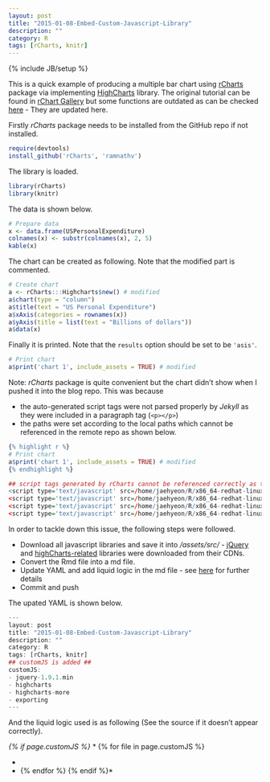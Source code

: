 ```yaml
---
layout: post
title: "2015-01-08-Embed-Custom-Javascript-Library"
description: ""
category: R
tags: [rCharts, knitr]
---
```

{% include JB/setup %}

This is a quick example of producing a multiple bar chart using [rCharts]() package via implementing [HighCharts]() library. The original tutorial can be found in [rChart Gallery](http://rcharts.io/gallery/) but some functions are outdated as can be checked [here](https://github.com/ramnathv/rCharts/issues/251) - They are updated here.

Firstly _rCharts_ package needs to be installed from the GitHub repo if not installed.

```r
require(devtools)
install_github('rCharts', 'ramnathv')
```

The library is loaded.

```r
library(rCharts)
library(knitr)
```

The data is shown below.

```r
# Prepare data
x <- data.frame(USPersonalExpenditure)
colnames(x) <- substr(colnames(x), 2, 5)
kable(x)
```

The chart can be created as following. Note that the modified part is commented.

```r
# Create chart
a <- rCharts:::Highcharts$new() # modified
a$chart(type = "column")
a$title(text = "US Personal Expenditure")
a$xAxis(categories = rownames(x))
a$yAxis(title = list(text = "Billions of dollars"))
a$data(x)
```

Finally it is printed. Note that the `results` option should be set to be `'asis'`.

```r
# Print chart
a$print('chart 1', include_assets = TRUE) # modified
```

Note: _rCharts_ package is quite convenient but the chart didn't show when I pushed it into the blog repo. This was because 

- the auto-generated script tags were not parsed properly by _Jekyll_ as they were included in a paragraph tag (`<p></p>`)
- the paths were set according to the local paths which cannot be referenced in the remote repo as shown below.

```r
{% highlight r %}
# Print chart
a$print('chart 1', include_assets = TRUE) # modified
{% endhighlight %}

## script tags generated by rCharts cannot be referenced correctly as the paths are set according to the local machine as shown below.
<script type='text/javascript' src=/home/jaehyeon/R/x86_64-redhat-linux-gnu-library/3.1/rCharts/libraries/highcharts/js/jquery-1.9.1.min.js></script>
<script type='text/javascript' src=/home/jaehyeon/R/x86_64-redhat-linux-gnu-library/3.1/rCharts/libraries/highcharts/js/highcharts.js></script>
<script type='text/javascript' src=/home/jaehyeon/R/x86_64-redhat-linux-gnu-library/3.1/rCharts/libraries/highcharts/js/highcharts-more.js></script>
<script type='text/javascript' src=/home/jaehyeon/R/x86_64-redhat-linux-gnu-library/3.1/rCharts/libraries/highcharts/js/exporting.js></script>
```

In order to tackle down this issue, the following steps were followed.

- Download all javascript libraries and save it into */assets/src/* - [jQuery](http://code.jquery.com/jquery-1.9.1.min.js) and [highCharts-related](https://code.highcharts.com/) libraries were downloaded from their CDNs.
- Convert the Rmd file into a md file.
- Update YAML and add liquid logic in the md file - see [here](http://mattgemmell.com/page-specific-assets-with-jekyll/) for further details
- Commit and push

The upated YAML is shown below.

```r
---
layout: post
title: "2015-01-08-Embed-Custom-Javascript-Library"
description: ""
category: R
tags: [rCharts, knitr]
## customJS is added ##
customJS:
- jquery-1.9.1.min
- highcharts
- highcharts-more
- exporting
---
```

And the liquid logic used is as following (See the source if it doesn't appear correctly).

*{% if page.customJS %}*
*  {% for file in page.customJS  %}*
*  <script src='/assets/src/{{ file }}.js' type="text/javascript"></script>*
*  {% endfor %}*
*{% endif %}*

